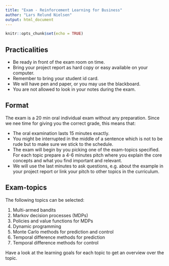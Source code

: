 ```yaml
---
title: "Exam - Reinforcement Learning for Business"
author: "Lars Relund Nielsen"
output: html_document
---
```


```r
knitr::opts_chunk$set(echo = TRUE)
```

## Practicalities

- Be ready in front of the exam room on time.
- Bring your project report as hard copy or easy available on your computer.
- Remember to bring your student id card.
- We will have pen and paper, or you may use the blackboard. 
- You are not allowed to look in your notes during the exam.


## Format

The exam is a 20 min oral individual exam without any preparation. Since we nee time for giving you the correct grade, this means that:

- The oral examination lasts 15 minutes exactly.
- You might be interrupted in the middle of a sentence which is not to be rude but to make sure we stick to the schedule.
- The exam will begin by you picking one of the exam-topics specified. For each topic prepare a 4-6 minutes pitch where you explain the core concepts and what you find important and relevant.
- We will use the last minutes to ask questions, e.g. about the example in your project report or link your pitch to other topics in the curriculum.

## Exam-topics

The following topics can be selected:

1) Multi-armed bandits
2) Markov decision processes (MDPs)
3) Policies and value functions for MDPs
4) Dynamic programming
5) Monte Carlo methods for prediction and control
6) Temporal difference methods for prediction
7) Temporal difference methods for control

Have a look at the learning goals for each topic to get an overview over the topic.
